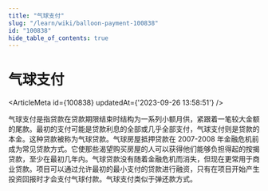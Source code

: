 ```yaml
---
title: "气球支付"
slug: "/learn/wiki/balloon-payment-100838"
id: "100838"
hide_table_of_contents: true
---
```



# 气球支付

<ArticleMeta id={100838} updatedAt={'2023-09-26 13:58:51'} />
<div className='border-solid border-b border-t-0 my-4 border-[var(--ifm-color-gray-300)]' />

气球支付是指贷款在贷款期限结束时结构为一系列小额月供，紧跟着一笔较大金额的尾款。最初的支付可能是贷款利息的全部或几乎全部支付，气球支付则是贷款的本金。这种贷款被称为气球贷款。气球房屋抵押贷款在 2007-2008 年金融危机前成为常见贷款方式。它使那些渴望购买房屋的人可以获得他们能够负担得起的按揭贷款，至少在最初几年内。气球贷款没有随着金融危机而消失，但现在更常用于商业贷款。项目可以通过允许最初的最小支付的贷款进行融资，只有在项目开始产生投资回报时才会支付气球付款。气球支付类似于弹还款方式。
